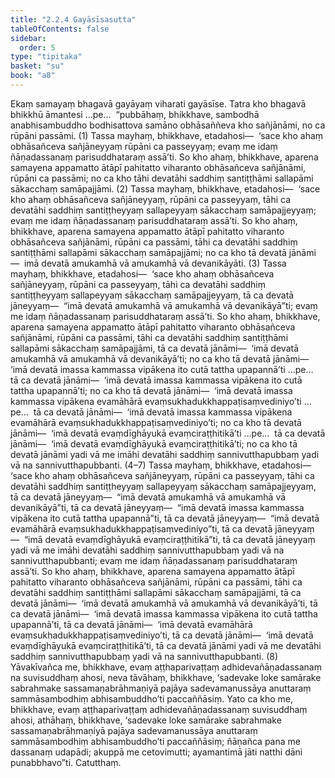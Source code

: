 ```yaml
---
title: "2.2.4 Gayāsīsasutta"
tableOfContents: false
sidebar:
  order: 5
type: "tipitaka"
basket: "su"
book: "a8"
---
```



<DynamicBreadcrumb />

<Division number="64" book="a8">

<Paragraph number="652" book="a8">
Ekaṃ samayaṃ bhagavā gayāyaṃ viharati gayāsīse. Tatra kho bhagavā bhikkhū āmantesi …pe…  “pubbāhaṃ, bhikkhave, sambodhā anabhisambuddho bodhisattova samāno obhāsaññeva kho sañjānāmi, no ca rūpāni passāmi. (1)
</Paragraph>

<Paragraph number="653" book="a8">
Tassa mayhaṃ, bhikkhave, etadahosi—  ‘sace kho ahaṃ obhāsañceva sañjāneyyaṃ rūpāni ca passeyyaṃ; evaṃ me idaṃ ñāṇadassanaṃ parisuddhataraṃ assā’ti.
</Paragraph>

<Paragraph number="654" book="a8">
So kho ahaṃ, bhikkhave, aparena samayena appamatto ātāpī pahitatto viharanto obhāsañceva sañjānāmi, rūpāni ca passāmi; no ca kho tāhi devatāhi saddhiṃ santiṭṭhāmi sallapāmi sākacchaṃ samāpajjāmi. (2)
</Paragraph>

<Paragraph number="655" book="a8">
Tassa mayhaṃ, bhikkhave, etadahosi—  ‘sace kho ahaṃ obhāsañceva sañjāneyyaṃ, rūpāni ca passeyyaṃ, tāhi ca devatāhi saddhiṃ santiṭṭheyyaṃ sallapeyyaṃ sākacchaṃ samāpajjeyyaṃ; evaṃ me idaṃ ñāṇadassanaṃ parisuddhataraṃ assā’ti.
</Paragraph>

<Paragraph number="656" book="a8">
So kho ahaṃ, bhikkhave, aparena samayena appamatto ātāpī pahitatto viharanto obhāsañceva sañjānāmi, rūpāni ca passāmi, tāhi ca devatāhi saddhiṃ santiṭṭhāmi sallapāmi sākacchaṃ samāpajjāmi; no ca kho tā devatā jānāmi—  imā devatā amukamhā vā amukamhā vā devanikāyāti. (3)
</Paragraph>

<Paragraph number="657" book="a8">
Tassa mayhaṃ, bhikkhave, etadahosi—  ‘sace kho ahaṃ obhāsañceva sañjāneyyaṃ, rūpāni ca passeyyaṃ, tāhi ca devatāhi saddhiṃ santiṭṭheyyaṃ sallapeyyaṃ sākacchaṃ samāpajjeyyaṃ, tā ca devatā jāneyyaṃ—  “imā devatā amukamhā vā amukamhā vā devanikāyā”ti; evaṃ me idaṃ ñāṇadassanaṃ parisuddhataraṃ assā’ti.
</Paragraph>

<Paragraph number="658" book="a8">
So kho ahaṃ, bhikkhave, aparena samayena appamatto ātāpī pahitatto viharanto obhāsañceva sañjānāmi, rūpāni ca passāmi, tāhi ca devatāhi saddhiṃ santiṭṭhāmi sallapāmi sākacchaṃ samāpajjāmi, tā ca devatā jānāmi—  ‘imā devatā amukamhā vā amukamhā vā devanikāyā’ti; no ca kho tā devatā jānāmi—  ‘imā devatā imassa kammassa vipākena ito cutā tattha upapannā’ti …pe…  tā ca devatā jānāmi—  ‘imā devatā imassa kammassa vipākena ito cutā tattha upapannā’ti; no ca kho tā devatā jānāmi—  ‘imā devatā imassa kammassa vipākena evamāhārā evaṃsukhadukkhappaṭisaṃvediniyo’ti …pe…  tā ca devatā jānāmi—  ‘imā devatā imassa kammassa vipākena evamāhārā evaṃsukhadukkhappaṭisaṃvediniyo’ti; no ca kho tā devatā jānāmi—  ‘imā devatā evaṃdīghāyukā evaṃciraṭṭhitikā’ti …pe…  tā ca devatā jānāmi—  ‘imā devatā evaṃdīghāyukā evaṃciraṭṭhitikā’ti; no ca kho tā devatā jānāmi yadi vā me imāhi devatāhi saddhiṃ sannivutthapubbaṃ yadi vā na sannivutthapubbanti. (4–7)
</Paragraph>

<Paragraph number="659" book="a8">
Tassa mayhaṃ, bhikkhave, etadahosi—  ‘sace kho ahaṃ obhāsañceva sañjāneyyaṃ, rūpāni ca passeyyaṃ, tāhi ca devatāhi saddhiṃ santiṭṭheyyaṃ sallapeyyaṃ sākacchaṃ samāpajjeyyaṃ, tā ca devatā jāneyyaṃ—  “imā devatā amukamhā vā amukamhā vā devanikāyā”ti, tā ca devatā jāneyyaṃ—  “imā devatā imassa kammassa vipākena ito cutā tattha upapannā”ti, tā ca devatā jāneyyaṃ—  “imā devatā evamāhārā evaṃsukhadukkhappaṭisaṃvediniyo”ti, tā ca devatā jāneyyaṃ—  “imā devatā evaṃdīghāyukā evaṃciraṭṭhitikā”ti, tā ca devatā jāneyyaṃ yadi vā me imāhi devatāhi saddhiṃ sannivutthapubbaṃ yadi vā na sannivutthapubbanti; evaṃ me idaṃ ñāṇadassanaṃ parisuddhataraṃ assā’ti.
</Paragraph>

<Paragraph number="660" book="a8">
So kho ahaṃ, bhikkhave, aparena samayena appamatto ātāpī pahitatto viharanto obhāsañceva sañjānāmi, rūpāni ca passāmi, tāhi ca devatāhi saddhiṃ santiṭṭhāmi sallapāmi sākacchaṃ samāpajjāmi, tā ca devatā jānāmi—  ‘imā devatā amukamhā vā amukamhā vā devanikāyā’ti, tā ca devatā jānāmi—  ‘imā devatā imassa kammassa vipākena ito cutā tattha upapannā’ti, tā ca devatā jānāmi—  ‘imā devatā evamāhārā evaṃsukhadukkhappaṭisaṃvediniyo’ti, tā ca devatā jānāmi—  ‘imā devatā evaṃdīghāyukā evaṃciraṭṭhitikā’ti, tā ca devatā jānāmi yadi vā me devatāhi saddhiṃ sannivutthapubbaṃ yadi vā na sannivutthapubbanti. (8)
</Paragraph>

<Paragraph number="661" book="a8">
Yāvakīvañca me, bhikkhave, evaṃ aṭṭhaparivaṭṭaṃ adhidevañāṇadassanaṃ na suvisuddhaṃ ahosi, neva tāvāhaṃ, bhikkhave, ‘sadevake loke samārake sabrahmake sassamaṇabrāhmaṇiyā pajāya sadevamanussāya anuttaraṃ sammāsambodhiṃ abhisambuddho’ti paccaññāsiṃ. Yato ca kho me, bhikkhave, evaṃ aṭṭhaparivaṭṭaṃ adhidevañāṇadassanaṃ suvisuddhaṃ ahosi, athāhaṃ, bhikkhave, ‘sadevake loke samārake sabrahmake sassamaṇabrāhmaṇiyā pajāya sadevamanussāya anuttaraṃ sammāsambodhiṃ abhisambuddho’ti paccaññāsiṃ; ñāṇañca pana me dassanaṃ udapādi; akuppā me cetovimutti; ayamantimā jāti natthi dāni punabbhavo”ti.

</Paragraph>
</Division>

<Paragraph number="662" type="center" book="a8">
Catutthaṃ.
</Paragraph>